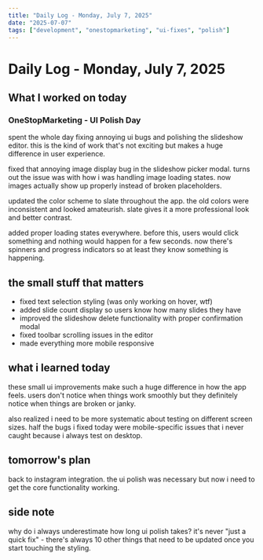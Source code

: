 ```yaml
---
title: "Daily Log - Monday, July 7, 2025"
date: "2025-07-07"
tags: ["development", "onestopmarketing", "ui-fixes", "polish"]
---
```


# Daily Log - Monday, July 7, 2025

## What I worked on today

### OneStopMarketing - UI Polish Day
spent the whole day fixing annoying ui bugs and polishing the slideshow editor. this is the kind of work that's not exciting but makes a huge difference in user experience.

fixed that annoying image display bug in the slideshow picker modal. turns out the issue was with how i was handling image loading states. now images actually show up properly instead of broken placeholders.

updated the color scheme to slate throughout the app. the old colors were inconsistent and looked amateurish. slate gives it a more professional look and better contrast.

added proper loading states everywhere. before this, users would click something and nothing would happen for a few seconds. now there's spinners and progress indicators so at least they know something is happening.

## the small stuff that matters
- fixed text selection styling (was only working on hover, wtf)
- added slide count display so users know how many slides they have
- improved the slideshow delete functionality with proper confirmation modal
- fixed toolbar scrolling issues in the editor
- made everything more mobile responsive

## what i learned today
these small ui improvements make such a huge difference in how the app feels. users don't notice when things work smoothly but they definitely notice when things are broken or janky.

also realized i need to be more systematic about testing on different screen sizes. half the bugs i fixed today were mobile-specific issues that i never caught because i always test on desktop.

## tomorrow's plan
back to instagram integration. the ui polish was necessary but now i need to get the core functionality working.

## side note
why do i always underestimate how long ui polish takes? it's never "just a quick fix" - there's always 10 other things that need to be updated once you start touching the styling.